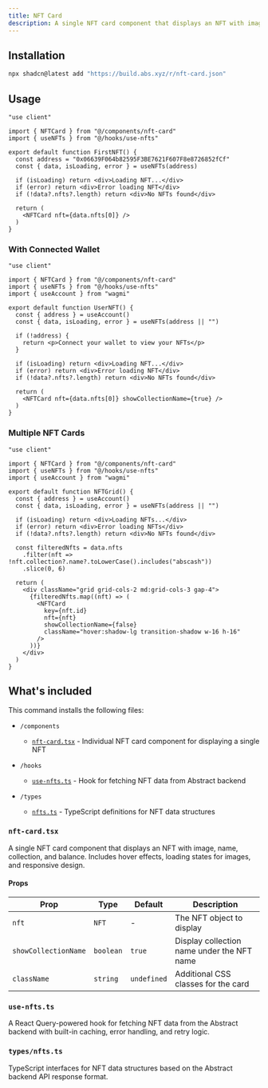 ```yaml
---
title: NFT Card
description: A single NFT card component that displays an NFT with image, name, collection, and balance
---
```


<ComponentPreview name="nft-card" />

## Installation

```bash
npx shadcn@latest add "https://build.abs.xyz/r/nft-card.json"
```

## Usage


```tsx
"use client"

import { NFTCard } from "@/components/nft-card"
import { useNFTs } from "@/hooks/use-nfts"

export default function FirstNFT() {
  const address = "0x06639F064b82595F3BE7621F607F8e8726852fCf"
  const { data, isLoading, error } = useNFTs(address)
  
  if (isLoading) return <div>Loading NFT...</div>
  if (error) return <div>Error loading NFT</div>
  if (!data?.nfts?.length) return <div>No NFTs found</div>
  
  return (
    <NFTCard nft={data.nfts[0]} />
  )
}
```

### With Connected Wallet

```tsx
"use client"

import { NFTCard } from "@/components/nft-card"
import { useNFTs } from "@/hooks/use-nfts"
import { useAccount } from "wagmi"

export default function UserNFT() {
  const { address } = useAccount()
  const { data, isLoading, error } = useNFTs(address || "")
  
  if (!address) {
    return <p>Connect your wallet to view your NFTs</p>
  }
  
  if (isLoading) return <div>Loading NFT...</div>
  if (error) return <div>Error loading NFT</div>
  if (!data?.nfts?.length) return <div>No NFTs found</div>
  
  return (
    <NFTCard nft={data.nfts[0]} showCollectionName={true} />
  )
}
```

### Multiple NFT Cards

```tsx
"use client"

import { NFTCard } from "@/components/nft-card"
import { useNFTs } from "@/hooks/use-nfts"
import { useAccount } from "wagmi"

export default function NFTGrid() {
  const { address } = useAccount()
  const { data, isLoading, error } = useNFTs(address || "")
  
  if (isLoading) return <div>Loading NFTs...</div>
  if (error) return <div>Error loading NFTs</div>
  if (!data?.nfts?.length) return <div>No NFTs found</div>
  
  const filteredNfts = data.nfts
    .filter(nft => !nft.collection?.name?.toLowerCase().includes("abscash"))
    .slice(0, 6)
  
  return (
    <div className="grid grid-cols-2 md:grid-cols-3 gap-4">
      {filteredNfts.map((nft) => (
        <NFTCard 
          key={nft.id} 
          nft={nft} 
          showCollectionName={false}
          className="hover:shadow-lg transition-shadow w-16 h-16"
        />
      ))}
    </div>
  )
}
```

## What's included

This command installs the following files:

- `/components`
  - [`nft-card.tsx`](#nft-cardtsx) - Individual NFT card component for displaying a single NFT

- `/hooks`
  - [`use-nfts.ts`](#use-nftsts) - Hook for fetching NFT data from Abstract backend

- `/types`
  - [`nfts.ts`](#typesnftsts) - TypeScript definitions for NFT data structures

### `nft-card.tsx`

A single NFT card component that displays an NFT with image, name, collection, and balance. Includes hover effects, loading states for images, and responsive design.

<ComponentSource src="registry/new-york/blocks/nft-card/nft-card.tsx" />

#### Props

| Prop | Type | Default | Description |
| --- | --- | --- | --- |
| `nft` | `NFT` | - | The NFT object to display |
| `showCollectionName` | `boolean` | `true` | Display collection name under the NFT name |
| `className` | `string` | `undefined` | Additional CSS classes for the card |

### `use-nfts.ts`

A React Query-powered hook for fetching NFT data from the Abstract backend with built-in caching, error handling, and retry logic.

<ComponentSource src="registry/new-york/blocks/nft-card/hooks/use-nfts.ts" />

### `types/nfts.ts`

TypeScript interfaces for NFT data structures based on the Abstract backend API response format.

<ComponentSource src="/types/nfts.ts" />
